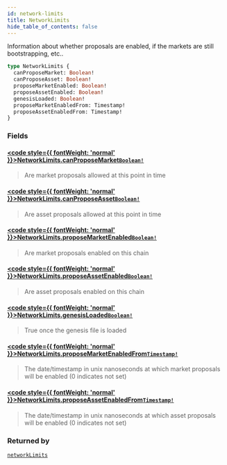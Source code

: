 ```yaml
---
id: network-limits
title: NetworkLimits
hide_table_of_contents: false
---
```








Information about whether proposals are enabled, if the markets are still bootstrapping, etc..

```graphql
type NetworkLimits {
  canProposeMarket: Boolean!
  canProposeAsset: Boolean!
  proposeMarketEnabled: Boolean!
  proposeAssetEnabled: Boolean!
  genesisLoaded: Boolean!
  proposeMarketEnabledFrom: Timestamp!
  proposeAssetEnabledFrom: Timestamp!
}
```


### Fields

#### [<code style={{ fontWeight: 'normal' }}>NetworkLimits.<b>canProposeMarket</b></code>](#)<Bullet />[`Boolean!`](/mainnet/api/graphql/scalars/boolean) <Badge class="secondary" text="non-null"/> <Badge class="secondary" text="scalar"/>
> Are market proposals allowed at this point in time
> 

#### [<code style={{ fontWeight: 'normal' }}>NetworkLimits.<b>canProposeAsset</b></code>](#)<Bullet />[`Boolean!`](/mainnet/api/graphql/scalars/boolean) <Badge class="secondary" text="non-null"/> <Badge class="secondary" text="scalar"/>
> Are asset proposals allowed at this point in time
> 

#### [<code style={{ fontWeight: 'normal' }}>NetworkLimits.<b>proposeMarketEnabled</b></code>](#)<Bullet />[`Boolean!`](/mainnet/api/graphql/scalars/boolean) <Badge class="secondary" text="non-null"/> <Badge class="secondary" text="scalar"/>
> Are market proposals enabled on this chain
> 

#### [<code style={{ fontWeight: 'normal' }}>NetworkLimits.<b>proposeAssetEnabled</b></code>](#)<Bullet />[`Boolean!`](/mainnet/api/graphql/scalars/boolean) <Badge class="secondary" text="non-null"/> <Badge class="secondary" text="scalar"/>
> Are asset proposals enabled on this chain
> 

#### [<code style={{ fontWeight: 'normal' }}>NetworkLimits.<b>genesisLoaded</b></code>](#)<Bullet />[`Boolean!`](/mainnet/api/graphql/scalars/boolean) <Badge class="secondary" text="non-null"/> <Badge class="secondary" text="scalar"/>
> True once the genesis file is loaded
> 

#### [<code style={{ fontWeight: 'normal' }}>NetworkLimits.<b>proposeMarketEnabledFrom</b></code>](#)<Bullet />[`Timestamp!`](/mainnet/api/graphql/scalars/timestamp) <Badge class="secondary" text="non-null"/> <Badge class="secondary" text="scalar"/>
> The date/timestamp in unix nanoseconds at which market proposals will be enabled (0 indicates not set)
> 

#### [<code style={{ fontWeight: 'normal' }}>NetworkLimits.<b>proposeAssetEnabledFrom</b></code>](#)<Bullet />[`Timestamp!`](/mainnet/api/graphql/scalars/timestamp) <Badge class="secondary" text="non-null"/> <Badge class="secondary" text="scalar"/>
> The date/timestamp in unix nanoseconds at which asset proposals will be enabled (0 indicates not set)
> 



### Returned by

[`networkLimits`](/mainnet/api/graphql/queries/network-limits)  <Badge class="secondary" text="query"/>



